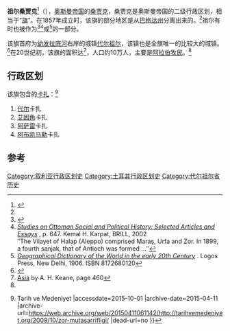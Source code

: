 {{Infobox former subdivision
|native_name = Deyr-i-Zor sancağı
|conventional_long_name = 祖尔桑贾克
|common_name            = 祖尔
|subdivision            = [[桑贾克|桑贾克]]
|nation                 = 奥斯曼帝国
|year_start             = 1857年
|year_end               = 1917年
|date_start             = 
|date_end               = 
|event_start            = 
|event_end              = 
|p1                     = 巴格达州
|flag_p1                = Ottoman Flag.svg
|s1                     = Occupied Enemy Territory Administration
|flag_s1                = 
|image_flag             = 
|flag_type              = 
|image_coat             = 
|image_map              = Zor, Ottoman Empire (1900).png
|image_map_size         = 280px
|image_map_caption      = 1900年的祖尔桑贾克
|capital                = [[代尔祖尔|代尔祖尔]]
|today                  = {{flag|Syria}}<br />{{flag|Turkey}}
<!--- Area and population of a given year --->
|stat_year1             = 1900年代<ref name="1911-zor"/>
|stat_area1             = 100000
|stat_pop1              = 100000
|stat_year2             = 
|stat_area2             = 
|stat_pop2              = 
|footnotes              =
}}

'''祖尔桑贾克'''<ref name="1911-bag">{{Cite EB1911|title=Bagdad, Turkey (Vilayet) |url=http://www.1911encyclopedia.org/Bagdad%2C_Turkey_%28Vilayet%29 |first= |last= |volume= |pages= |deadurl=bot: unknown |archiveurl=https://web.archive.org/web/20071226015633/http://www.1911encyclopedia.org/Bagdad%2C_Turkey_%28Vilayet%29 |archivedate=2007-12-26 }}</ref>（{{Lang-tr|Zor Sancak}}），[[奥斯曼帝国|奥斯曼帝国]]的[[桑贾克|桑贾克]]，桑贾克是奥斯曼帝国的二级行政区划，相当于“[[旗_(行政区划)|旗]]”。在1857年成立时，该旗的部分地区是从[[巴格达州_(奥斯曼帝国)|巴格达州]]分离出来的。<ref name="1911-bag"/>祖尔有时也被作为{{le|阿勒颇州 (奥斯曼帝国)|Aleppo Vilayet|阿勒颇州}}<ref name=pavet>{{cite book|last=Pavet de Courteille|first=Abel|title=État présent de l'empire ottoman|year=1876|publisher=J. Dumaine|pages=91–96|url=http://archive.org/stream/tatprsentdelemp00courgoog#page/n104/mode/2up|language=fr}}</ref><ref name="Karpat-2002">[https://books.google.com/books?id=082osLxyBDgC&pg=PA647&lpg=PA647&dq=Zor&source=bl&ots=3SKLDFo57d&sig=eLfrVOsftsWbjEgIG0-TIwO0Dqw&hl=nl&sa=X&ei=POWHVeffMKOvygO-j4KYAg&ved=0CFQQ6AEwBzgU ''Studies on Ottoman Social and Political History: Selected Articles and Essays''] {{Wayback|url=https://books.google.com/books?id=082osLxyBDgC&pg=PA647&lpg=PA647&dq=Zor&source=bl&ots=3SKLDFo57d&sig=eLfrVOsftsWbjEgIG0-TIwO0Dqw&hl=nl&sa=X&ei=POWHVeffMKOvygO-j4KYAg&ved=0CFQQ6AEwBzgU |date=20201106050043 }}, p. 647. Kemal H. Karpat, BRILL, 2002<br />″The Vilayet of Halap (Aleppo) comprised Maraş, Urfa and Zor. In 1899, a fourth sanjak, that of Antioch was formed ...″</ref>或{{le|叙利亚州 (奥斯曼帝国)|Syria Vilayet|叙利亚州}}<ref name="GeoDict-1906">[https://books.google.com/books?id=cVQDZFM1T2IC&pg=PA1796 ''Geographical Dictionary of the World in the early 20th Century''] {{Wayback|url=https://books.google.com/books?id=cVQDZFM1T2IC&pg=PA1796 |date=20201110055049 }}. Logos Press, New Delhi, 1906. ISBN 8172680120</ref>的一部分。

该旗首府为[[幼发拉底河|幼发拉底河]]右岸的城镇[[代尔祖尔|代尔祖尔]]，该镇也是全旗唯一的比较大的城镇。<ref name="1911-zor">{{Cite EB1911|title=Deir |url=http://www.1911encyclopedia.org/Deir |first= |last= |volume= |pages= |deadurl=bot: unknown |archiveurl=https://web.archive.org/web/20071102120216/http://www.1911encyclopedia.org/Deir |archivedate=2007-11-02 }}</ref>在20世纪初，该旗的面积达{{Convert|38600|sqmi|km2}}<ref name="asia">[http://www.archive.org/stream/asiakeane00kean#page/460/mode/1up Asia] by A. H. Keane, page 460</ref>，人口约10万人，主要是[[阿拉伯人|阿拉伯]][[遊牧民族|牧民]]。<ref name="1911-zor"/>

== 行政区划 ==
该旗包含的[[卡扎|卡扎]]：<ref>{{Cite web |url=http://tarihvemedeniyet.org/2009/10/zor-mutasarrifligi/ |title=Zor Mutasarrıflığı {{!}} Tarih ve Medeniyet |accessdate=2015-10-01 |archive-date=2015-04-11 |archive-url=https://web.archive.org/web/20150411061142/http://tarihvemedeniyet.org/2009/10/zor-mutasarrifligi/ |dead-url=no }}</ref>
# [[代尔祖尔|代尔]]卡扎
# [[艾因角|艾因角]]卡扎
# [[阿萨拉|阿萨雷]]卡扎
# [[阿布凱馬勒|阿布凯马勒]]卡扎

== 参考 ==
{{Reflist|2}}

[[Category:叙利亚行政区划史|Category:叙利亚行政区划史]]
[[Category:土耳其行政区划史|Category:土耳其行政区划史]]
[[Category:代尔祖尔省历史|Category:代尔祖尔省历史]]